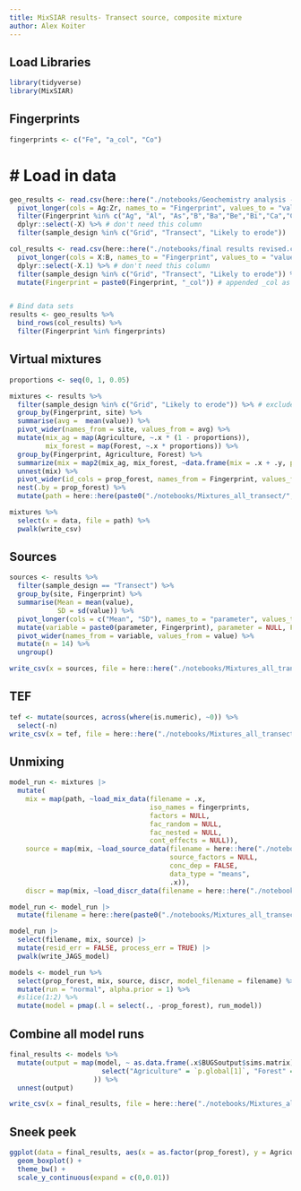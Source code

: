```yaml
---
title: MixSIAR results- Transect source, composite mixture
author: Alex Koiter
---
```

  
## Load Libraries
```r
library(tidyverse)
library(MixSIAR)
```

## Fingerprints
```r
fingerprints <- c("Fe", "a_col", "Co")
```

# # Load in data
```r
geo_results <- read.csv(here::here("./notebooks/Geochemistry analysis - Copy 2.csv")) %>%
  pivot_longer(cols = Ag:Zr, names_to = "Fingerprint", values_to = "value") %>%
  filter(Fingerprint %in% c("Ag", "Al", "As","B","Ba","Be","Bi","Ca","Cd","Ce","Co", "Cr", "Cs", "Cu", "Fe", "Ga", "Hf", "Hg", "In", "K", "La", "Li", "Mg", "Mn", "Mo", "Nb", "Ni", "P", "Pb", "Rb", "S", "Sb", "Sc", "Se", "Sn", "Sr", "Te", "Th", "Tl", "U", "V", "Y", "Zn", "Zr")) %>% # excludes fingerprints that are below level of detection
  dplyr::select(-X) %>% # don't need this column
  filter(sample_design %in% c("Grid", "Transect", "Likely to erode")) 

col_results <- read.csv(here::here("./notebooks/final results revised.csv")) %>%
  pivot_longer(cols = X:B, names_to = "Fingerprint", values_to = "value") %>%
  dplyr::select(-X.1) %>% # don't need this column
  filter(sample_design %in% c("Grid", "Transect", "Likely to erode")) %>%
  mutate(Fingerprint = paste0(Fingerprint, "_col")) # appended _col as some of the colour coefficients have the same id eg Boron = B and Blue also = B


# Bind data sets
results <- geo_results %>%
  bind_rows(col_results) %>%
  filter(Fingerprint %in% fingerprints)
```

## Virtual mixtures
```r
proportions <- seq(0, 1, 0.05)

mixtures <- results %>%
  filter(sample_design %in% c("Grid", "Likely to erode")) %>% # excluded transects as the transects are contained with in the grid this gives us all unique samples 
  group_by(Fingerprint, site) %>%
  summarise(avg =  mean(value)) %>%
  pivot_wider(names_from = site, values_from = avg) %>%
  mutate(mix_ag = map(Agriculture, ~.x * (1 - proportions)),
         mix_forest = map(Forest, ~.x * proportions)) %>%
  group_by(Fingerprint, Agriculture, Forest) %>%
  summarize(mix = map2(mix_ag, mix_forest, ~data.frame(mix = .x + .y, prop_forest = proportions))) %>%
  unnest(mix) %>%
  pivot_wider(id_cols = prop_forest, names_from = Fingerprint, values_from = mix) %>%
  nest(.by = prop_forest) %>%
  mutate(path = here::here(paste0("./notebooks/Mixtures_all_transect/", prop_forest, ".csv")))

mixtures %>%
  select(x = data, file = path) %>%
  pwalk(write_csv)
```

## Sources
```r
sources <- results %>%
  filter(sample_design == "Transect") %>%
  group_by(site, Fingerprint) %>%
  summarise(Mean = mean(value),
            SD = sd(value)) %>%
  pivot_longer(cols = c("Mean", "SD"), names_to = "parameter", values_to = "value") %>%
  mutate(variable = paste0(parameter, Fingerprint), parameter = NULL, Fingerprint = NULL) %>%
  pivot_wider(names_from = variable, values_from = value) %>%
  mutate(n = 14) %>%
  ungroup()

write_csv(x = sources, file = here::here("./notebooks/Mixtures_all_transect/source.csv"))
```

## TEF
```r
tef <- mutate(sources, across(where(is.numeric), ~0)) %>%
  select(-n)
write_csv(x = tef, file = here::here("./notebooks/Mixtures_all_transect/tef.csv"))
```

## Unmixing
```r
model_run <- mixtures |>
  mutate(
    mix = map(path, ~load_mix_data(filename = .x,
                                   iso_names = fingerprints,
                                   factors = NULL,
                                   fac_random = NULL,
                                   fac_nested = NULL,
                                   cont_effects = NULL)),
    source = map(mix, ~load_source_data(filename = here::here("./notebooks/Mixtures_all_transect/source.csv"),
                                        source_factors = NULL, 
                                        conc_dep = FALSE, 
                                        data_type = "means", 
                                        .x)),
    discr = map(mix, ~load_discr_data(filename = here::here("./notebooks/Mixtures_all_transect/tef.csv"), .x)))

model_run <- model_run |> 
  mutate(filename = here::here(paste0("./notebooks/Mixtures_all_transect/MixSIAR_", prop_forest, ".txt")))

model_run |>
  select(filename, mix, source) |>
  mutate(resid_err = FALSE, process_err = TRUE) |>
  pwalk(write_JAGS_model)

models <- model_run %>%
  select(prop_forest, mix, source, discr, model_filename = filename) %>%
  mutate(run = "normal", alpha.prior = 1) %>%
  #slice(1:2) %>%
  mutate(model = pmap(.l = select(., -prop_forest), run_model))
```

## Combine all model runs
```r
final_results <- models %>%
  mutate(output = map(model, ~ as.data.frame(.x$BUGSoutput$sims.matrix) %>%
                       select("Agriculture" = `p.global[1]`, "Forest" = `p.global[2]`)
                     )) %>%
  unnest(output)

write_csv(x = final_results, file = here::here("./notebooks/Mixtures_all_transect/transect_final_results.csv"))
```

## Sneek peek
```r
ggplot(data = final_results, aes(x = as.factor(prop_forest), y = Agriculture)) +
  geom_boxplot() +
  theme_bw() +
  scale_y_continuous(expand = c(0,0.01))
```
                     